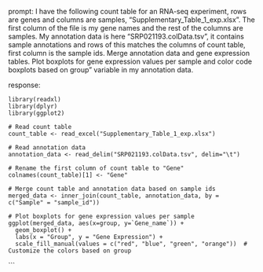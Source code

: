 prompt:
I have the following count table for an RNA-seq experiment, rows are genes and columns are samples, "Supplementary_Table_1_exp.xlsx". The first column of the file is my gene names and the rest of the columns are samples. My annotation data is here  "SRP021193.colData.tsv", it contains sample annotations and rows of this matches the columns of count table, first column is the sample ids. Merge annotation data and gene expression tables. Plot boxplots for gene expression values per sample and color code boxplots based on group" variable in my annotation data.

response:
```
library(readxl)
library(dplyr)
library(ggplot2)

# Read count table
count_table <- read_excel("Supplementary_Table_1_exp.xlsx")

# Read annotation data
annotation_data <- read_delim("SRP021193.colData.tsv", delim="\t")

# Rename the first column of count table to "Gene"
colnames(count_table)[1] <- "Gene"

# Merge count table and annotation data based on sample ids
merged_data <- inner_join(count_table, annotation_data, by = c("Sample" = "sample_id"))

# Plot boxplots for gene expression values per sample
ggplot(merged_data, aes(x=group, y=`Gene_name`)) + 
  geom_boxplot() + 
  labs(x = "Group", y = "Gene Expression") +
  scale_fill_manual(values = c("red", "blue", "green", "orange"))  # Customize the colors based on group
```
```
